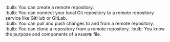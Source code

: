 :bulb: You can create a remote repository.<br>
:bulb: You can connect your local Git repository to a remote repository service like GitHub or GitLab.<br>
:bulb: You can pull and push changes to and from a remote repository.<br>
:bulb: You can clone a repository from a remote repository.
:bulb: You know the purpose and components of a `README` file.<br>